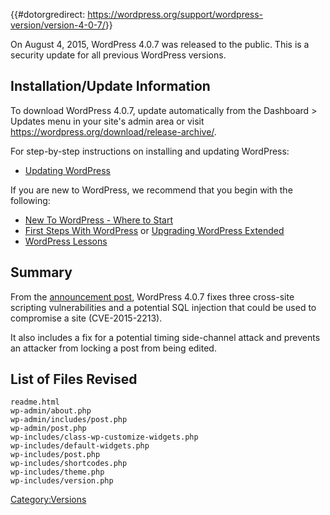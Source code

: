 {{#dotorgredirect: https://wordpress.org/support/wordpress-version/version-4-0-7/}}
{{Languages|
{{en|Version 4.0.7}}
{{ja|Version 4.0.7}}
}}

On August 4, 2015, WordPress 4.0.7 was released to the public. This is a security update for all previous WordPress versions.

== Installation/Update Information ==
To download WordPress 4.0.7, update automatically from the Dashboard > Updates menu in your site's admin area or visit https://wordpress.org/download/release-archive/.

For step-by-step instructions on installing and updating WordPress:
* [[Updating WordPress]]

If you are new to WordPress, we recommend that you begin with the following:
* [[New To WordPress - Where to Start]]
* [[First Steps With WordPress]] or [[Upgrading WordPress Extended]]
* [[WordPress Lessons]]

== Summary ==
From the [https://wordpress.org/news/2015/08/wordpress-4-2-4/ announcement post], WordPress 4.0.7 fixes three cross-site scripting vulnerabilities and a potential SQL injection that could be used to compromise a site (CVE-2015-2213).

It also includes a fix for a potential timing side-channel attack and prevents an attacker from locking a post from being edited.

== List of Files Revised ==
<pre>
readme.html
wp-admin/about.php
wp-admin/includes/post.php
wp-admin/post.php
wp-includes/class-wp-customize-widgets.php
wp-includes/default-widgets.php
wp-includes/post.php
wp-includes/shortcodes.php
wp-includes/theme.php
wp-includes/version.php
</pre>

{{Versions}}

[[Category:Versions]]